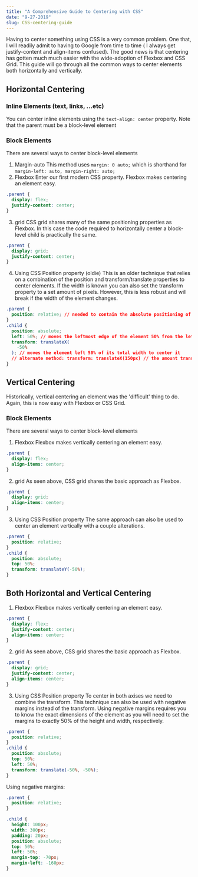 ```yaml
---
title: "A Comprehensive Guide to Centering with CSS"
date: "9-27-2019"
slug: CSS-centering-guide
---
```


Having to center something using CSS is a very common problem. One that, I will readily admit to having to Google from time to time ( I always get justify-content and align-items confused). The good news is that centering has gotten much much easier with the wide-adoption of Flexbox and CSS Grid. This guide will go through all the common ways to center elements both horizontally and vertically.

## Horizontal Centering

### Inline Elements (text, links, ...etc)

You can center inline elements using the `text-align: center` property. Note that the parent must be a block-level element

### Block Elements

There are several ways to center block-level elements

1. Margin-auto
   This method uses `margin: 0 auto;` which is shorthand for `margin-left: auto, margin-right: auto;`
2. Flexbox
   Enter our first modern CSS property. Flexbox makes centering an element easy.

```css
.parent {
  display: flex;
  justify-content: center;
}
```

3. grid
   CSS grid shares many of the same positioning properties as Flexbox. In this case the code required to horizontally center a block-level child is practically the same.

```css
.parent {
  display: grid;
  justify-content: center;
}
```

4. Using CSS Position property (oldie)
   This is an older technique that relies on a combination of the position and transform/translate properties to center elements. If the width is known you can also set the transform property to a set amount of pixels. However, this is less robust and will break if the width of the element changes.

```css
.parent {
  position: relative; // needed to contain the absolute positioning of the child element to the parent.
}
.child {
  position: absolute;
  left: 50%; // moves the leftmost edge of the element 50% from the left side of the parent.
  transform: translateX(
    -50%
  ); // moves the element left 50% of its total width to center it
  // alternate method: transform: translateX(150px) // the amount translated should equal 50% of the total width of the element.
}
```

## Vertical Centering

Historically, vertical centering an element was the 'difficult' thing to do. Again, this is now easy with Flexbox or CSS Grid.

### Block Elements

There are several ways to center block-level elements

1. Flexbox
   Flexbox makes vertically centering an element easy.

```css
.parent {
  display: flex;
  align-items: center;
}
```

2. grid
   As seen above, CSS grid shares the basic approach as Flexbox.

```css
.parent {
  display: grid;
  align-items: center;
}
```

3. Using CSS Position property
   The same approach can also be used to center an element vertically with a couple alterations.

```css
.parent {
  position: relative;
}
.child {
  position: absolute;
  top: 50%;
  transform: translateY(-50%);
}
```

## Both Horizontal and Vertical Centering

1. Flexbox
   Flexbox makes vertically centering an element easy.

```css
.parent {
  display: flex;
  justify-content: center;
  align-items: center;
}
```

2. grid
   As seen above, CSS grid shares the basic approach as Flexbox.

```css
.parent {
  display: grid;
  justify-content: center;
  align-items: center;
}
```

3. Using CSS Position property
   To center in both axises we need to combine the transform. This technique can also be used with negative margins instead of the transform. Using negative margins requires you to know the exact dimensions of the element as you will need to set the margins to exactly 50% of the height and width, respectively.

```css
.parent {
  position: relative;
}
.child {
  position: absolute;
  top: 50%;
  left: 50%;
  transform: translate(-50%, -50%);
}
```

Using negative margins:

```css
.parent {
  position: relative;
}

.child {
  height: 100px;
  width: 300px;
  padding: 20px;
  position: absolute;
  top: 50%;
  left: 50%;
  margin-top: -70px;
  margin-left: -160px;
}
```
